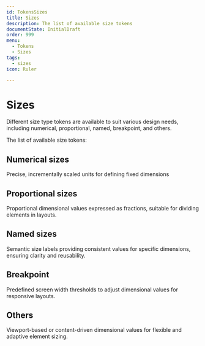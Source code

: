 ```yaml
---
id: TokensSizes
title: Sizes
description: The list of available size tokens
documentState: InitialDraft
order: 999
menu:
  - Tokens
  - Sizes
tags:
  - sizes
icon: Ruler

---
```



# Sizes

Different size type tokens are available to suit various design needs, including numerical, proportional, named, breakpoint, and others.

The list of available size tokens:

## Numerical sizes

Precise, incrementally scaled units for defining fixed dimensions

<SizesTokenDemo group="regular" />

## Proportional sizes

Proportional dimensional values expressed as fractions, suitable for dividing elements in layouts.

<SizesTokenDemo group="fraction" />

## Named sizes

Semantic size labels providing consistent values for specific dimensions, ensuring clarity and reusability.

<SizesTokenDemo group="large" />

## Breakpoint

Predefined screen width thresholds to adjust dimensional values for responsive layouts.

<SizesTokenDemo group="breakpoint" />

## Others

Viewport-based or content-driven dimensional values for flexible and adaptive element sizing.

<SizesTokenDemo group="other" />
